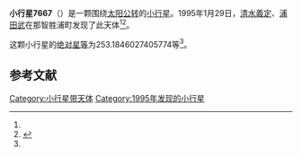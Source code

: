 {{Infobox planet
| bgcolour = #FFFFC0
| name = 7667
| symbol = 
| image = 
| caption = 
| discovery = yes
| discovery_ref = 
| discoverer = [[清水義定|清水義定]]、[[浦田武|浦田武]]
| discovery_site = [[那智胜浦町|那智胜浦町]] 
| discovered = 1995年1月29日
| designations = yes
| mp_name = 
| named_after = 
| alt_names = 1995 BL3/ 1951 PS / 1978 YY1 / 1985 DH4
| mp_category = [[主带小行星|主带小行星]]
| orbit_ref = <ref name="a">[http://ssd.jpl.nasa.gov/sbdb.cgi?sstr=7667 7667] {{Wayback|url=http://ssd.jpl.nasa.gov/sbdb.cgi?sstr=7667 |date=20210827034304 }}，小行星數據庫瀏覽器（JPL Small-Body Database Browser）－[[美国国家航空航天局|美国国家航空航天局]]喷气推进实验室</ref>
| epoch = 2456400.5 (2013年4月18日更新)
| aphelion = {{convert|3.346540968932735|AU|km|3|abbr=on|lk=out}}
| perihelion = {{convert|2.671933423310239|AU|km|3|abbr=on}}
| semimajor = {{convert|3.009237196121488|AU|km|3|abbr=on}}
| eccentricity = 0.11208946
| period = 1906.703039 [[日|日]]<br />5.22[[儒略年|儒略年]]
| avg_speed = 
| inclination = 11.8102681555847
| asc_node = 146.4593802932233
| mean_anomaly = 
| arg_peri = 253.1846027405774
| satellites = 
| physical_characteristics = yes
| dimensions = 
| mass = 
| density = 
| surface_grav = 
| escape_velocity = 
| sidereal_day = 
| axial_tilt = 
| pole_ecliptic_lat = 
| pole_ecliptic_lon = 
| albedo = 
| temperatures= 
| temp_name1 = 
| mean_temp_1 = 
| max_temp_1 = 
| temp_name2 = 
| max_temp_2 = 
| spectral_type = 
| abs_magnitude = 253.1846027405774
}}

'''小行星7667'''（{{lang-en|7667}}）是一颗围绕[[太阳|太阳]][[公转|公转]]的[[小行星|小行星]]。1995年1月29日，[[清水義定|清水義定]]、[[浦田武|浦田武]]在那智胜浦町发现了此天体<ref name="a" /><ref>{{cite news|title=小行星列表|url=http://cfa-www.harvard.edu/iau/lists/NumberedMPs.txt|accessdate=2013-07-08|newspaper=哈佛大学|archive-date=2008-05-17|archive-url=https://web.archive.org/web/20080517010638/http://cfa-www.harvard.edu/iau/lists/NumberedMPs.txt|dead-url=no}}</ref>。

这颗小行星的[[绝对星等|绝对星等]]为253.1846027405774等<ref name="a" />。

==参考文献==
{{reflist}}
{{Minor Planet Number|[[小行星7666|小行星7666]]|[[小行星7668|小行星7668]]}}

{{小天体}}

[[Category:小行星带天体|Category:小行星带天体]]
[[Category:1995年发现的小行星|Category:1995年发现的小行星]]

{{asteroid-stub}}